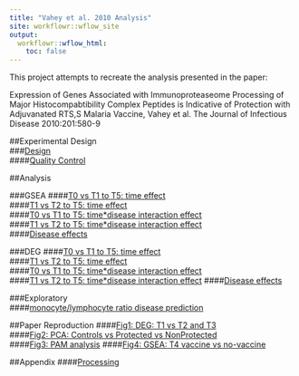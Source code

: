 ```yaml
---
title: "Vahey et al. 2010 Analysis"
site: workflowr::wflow_site
output:
  workflowr::wflow_html:
    toc: false
---
```


This project attempts to recreate the analysis presented in the paper:  
  
Expression of Genes Associated with Immunoproteaseome Processing of Major Histocompabtibility Complex Peptides is Indicative of Protection with Adjuvanated RTS,S Malaria Vaccine, Vahey et al. The Journal of Infectious Disease 2010:201:580-9

##Experimental Design  
###[Design](experimental_design.html)  
####[Quality Control](QC.html)  

##Analysis

###GSEA
####[T0 vs T1 to T5: time effect](GSEA_T0.html)  
####[T1 vs T2 to T5: time effect](GSEA_T1.html)  
####[T0 vs T1 to T5: time*disease interaction effect](GSEA_T0_Interaction.html)  
####[T1 vs T2 to T5: time*disease interaction effect](GSEA_T1_Interaction.html)  
####[Disease effects](GSEA_Disease.html)

###DEG
####[T0 vs T1 to T5: time effect](DEG_T0.html)  
####[T1 vs T2 to T5: time effect](DEG_T1.html)  
####[T0 vs T1 to T5: time*disease interaction effect](DEG_T0_Interaction.html)  
####[T1 vs T2 to T5: time*disease interaction effect](DEG_T1_Interaction.html)
####[Disease effects](DEG_Disease.html)

###Exploratory  
####[monocyte/lymphocyte ratio disease prediction](ciber_MLratio.html)

##Paper Reproduction 
####[Fig1: DEG: T1 vs T2 and T3](analysis_DEG.html)  
####[Fig2: PCA: Controls vs Protected vs NonProtected](analysis_PCA.html)  
####[Fig3: PAM analysis](pamr.html)
####[Fig4: GSEA: T4 vaccine vs no-vaccine](analysis_GSEA.html)  


##Appendix
####[Processing](processVahey.html)

